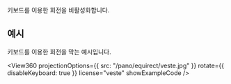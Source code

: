 
<OptionDescriptor type="boolean" defaultVal="false" added="4.0.0" />

키보드를 이용한 회전을 비활성화합니다.

## 예시
키보드를 이용한 회전을 막는 예시입니다.

<View360
  projectionOptions={{
    src: "/pano/equirect/veste.jpg"
  }}
  rotate={{
    disableKeyboard: true
  }}
  license="veste"
  showExampleCode />
